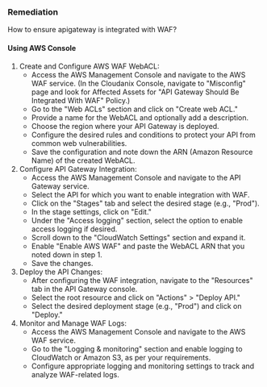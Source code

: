 ### Remediation

How to ensure apigateway is integrated with WAF?

#### Using AWS Console

1. Create and Configure AWS WAF WebACL:
   - Access the AWS Management Console and navigate to the AWS WAF service.
     (In the Cloudanix Console, navigate to "Misconfig" page and look for Affected Assets for "API Gateway Should Be Integrated With WAF" Policy.)
   - Go to the "Web ACLs" section and click on "Create web ACL."
   - Provide a name for the WebACL and optionally add a description.
   - Choose the region where your API Gateway is deployed.
   - Configure the desired rules and conditions to protect your API from common web vulnerabilities.
   - Save the configuration and note down the ARN (Amazon Resource Name) of the created WebACL.
2. Configure API Gateway Integration:
   - Access the AWS Management Console and navigate to the API Gateway service.
   - Select the API for which you want to enable integration with WAF.
   - Click on the "Stages" tab and select the desired stage (e.g., "Prod").
   - In the stage settings, click on "Edit."
   - Under the "Access logging" section, select the option to enable access logging if desired.
   - Scroll down to the "CloudWatch Settings" section and expand it.
   - Enable "Enable AWS WAF" and paste the WebACL ARN that you noted down in step 1.
   - Save the changes.
3. Deploy the API Changes:
   - After configuring the WAF integration, navigate to the "Resources" tab in the API Gateway console.
   - Select the root resource and click on "Actions" > "Deploy API."
   - Select the desired deployment stage (e.g., "Prod") and click on "Deploy."
4. Monitor and Manage WAF Logs:
   - Access the AWS Management Console and navigate to the AWS WAF service.
   - Go to the "Logging & monitoring" section and enable logging to CloudWatch or Amazon S3, as per your requirements.
   - Configure appropriate logging and monitoring settings to track and analyze WAF-related logs.

